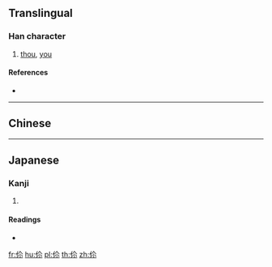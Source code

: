{{also|你}}
==Translingual==

===Han character===
{{Han char|rn=9|rad=人|as=05|sn=7|four=|canj=OOF|ids=⿰亻尒}}

# [[thou]], [[you]]

====References====
* {{Han ref|kx=0096.200|dkj=00470|dj=0205.050|hdz=10136.050|uh=4F31|ud=20273}}

----

==Chinese==
{{zh-see|你|v}}

----

==Japanese==

===Kanji===
{{ja-kanji|grade=|rs=人05}}

# {{defn|lang=ja|sort=人05}}

====Readings====
* {{ja-readings|on=[[じ]] (ji)|kun=}}

[[fr:伱]]
[[hu:伱]]
[[pl:伱]]
[[th:伱]]
[[zh:伱]]